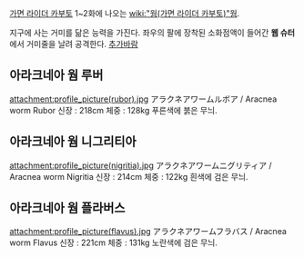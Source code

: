 [[가면 라이더 카부토]] 1~2화에 나오는 [[wiki:"웜(가면 라이더 카부토)"웜]].

지구에 사는 거미를 닮은 능력을 가진다. 좌우의 팔에 장착된 소화점액이 들어간 '''웹 슈터'''에서 거미줄을 날려 공격한다.
[[추가바람]]

== 아라크네아 웜 루버 ==
attachment:profile_picture(rubor).jpg
アラクネアワームルボア / Aracnea worm Rubor
신장 : 218cm
체중 : 128kg
푸른색에 붉은 무늬.

== 아라크네아 웜 니그리티아 ==
attachment:profile_picture(nigritia).jpg
アラクネアワームニグリティア / Aracnea worm Nigritia
신장 : 214cm
체중 : 122kg
흰색에 검은 무늬.

== 아라크네아 웜 플라버스 ==
attachment:profile_picture(flavus).jpg
アラクネアワームフラバス / Aracnea worm Flavus
신장 : 221cm
체중 : 131kg
노란색에 검은 무늬.

